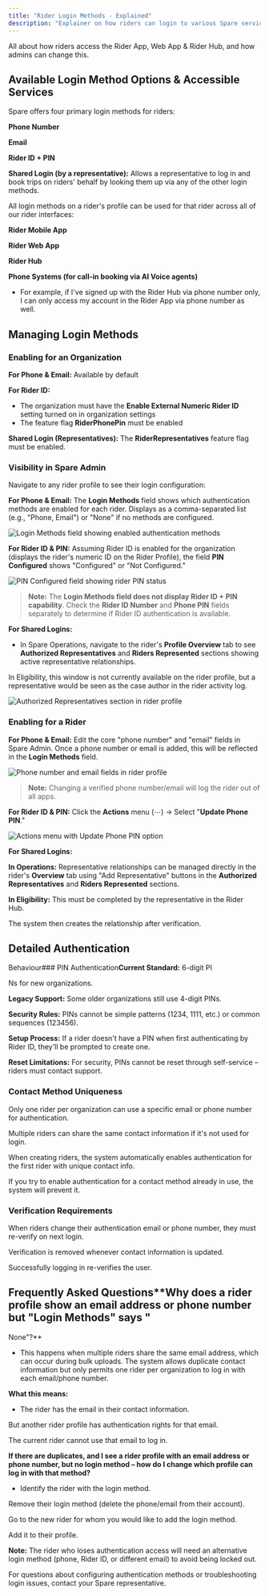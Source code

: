 ```yaml
---
title: "Rider Login Methods - Explained"
description: "Explainer on how riders can login to various Spare services"
---
```


All about how riders access the Rider App, Web App & Rider Hub, and how admins can change this.

## Available Login Method Options & Accessible Services

Spare offers four primary login methods for riders:

**Phone Number**

**Email**

**Rider ID + PIN**

**Shared Login (by a representative):** Allows a representative to log in and book trips on riders' behalf by looking them up via any of the other login methods.

All login methods on a rider's profile can be used for that rider across all of our rider interfaces:

**Rider Mobile App**

**Rider Web App**

**Rider Hub**

**Phone Systems (for call-in booking via AI Voice agents)**

- For example, if I've signed up with the Rider Hub via phone number only, I can only access my account in the Rider App via phone number as well.

## Managing Login Methods

### Enabling for an Organization

**For Phone & Email:** 
Available by default

**For Rider ID:**
- The organization must have the **Enable External Numeric Rider ID** setting turned on in organization settings
- The feature flag **RiderPhonePin** must be enabled

**Shared Login (Representatives):** The **RiderRepresentatives** feature flag must be enabled.

### Visibility in Spare Admin

Navigate to any rider profile to see their login configuration:

**For Phone & Email:** The **Login Methods** field shows which authentication methods are enabled for each rider. Displays as a comma-separated list (e.g., "Phone, Email") or "None" if no methods are configured.

![Login Methods field showing enabled authentication methods](https://downloads.intercomcdn.com/i/o/wyxobwoi/1621583865/618f2efa0e2f297538c1a527cbbc/image.png?expires=1753820100&signature=72d8334567727458640f100cd0eeffe9ed56063f8c3a73c0301ee7253dcfa1b4&req=dSYlF8x2nolZXPMW1HO4zd6zlGDMdJSHrF4%2BYBSqGmX8v2VKJwcNKiRkOO9f%0ArMbb%0A)

**For Rider ID & PIN:** Assuming Rider ID is enabled for the organization (displays the rider's numeric ID on the Rider Profile), the field **PIN Configured** shows "Configured" or "Not Configured."

![PIN Configured field showing rider PIN status](https://downloads.intercomcdn.com/i/o/wyxobwoi/1621584742/8bb1079d16f0dc8dc1551907b667/image.png?expires=1753820100&signature=da22e9fa4b118bb1d2cf6fee0bccddd2f6c5af01092094ecaeb9c20a9d930811&req=dSYlF8x2mYZbW%2FMW1HO4zQ0TgoRnSZn8cQFpT19D5hkLgGsJvptFFf%2BUWPrk%0AVjxg%0A)

> **Note:** The **Login Methods field does not display Rider ID + PIN capability**. Check the **Rider ID Number** and **Phone PIN** fields separately to determine if Rider ID authentication is available.

**For Shared Logins:**

- In Spare Operations, navigate to the rider's **Profile Overview** tab to see **Authorized Representatives** and **Riders Represented** sections showing active representative relationships.

In Eligibility, this window is not currently available on the rider profile, but a representative would be seen as the case author in the rider activity log.

![Authorized Representatives section in rider profile](https://downloads.intercomcdn.com/i/o/wyxobwoi/1621586486/5af089c7b513bd4342ea9bf7d14a/image.png?expires=1753820100&signature=d460f55730fa115d1003f532d5fc1a356dc92310cfbd1bd13da9b097fe08d11b&req=dSYlF8x2m4VXX%2FMW1HO4zdi1RqikQ5hJUjwxONn4s3GcxXqvGsO3HWF4SdHB%0As%2FKr%0A)

### Enabling for a Rider

**For Phone & Email:** Edit the core "phone number" and "email" fields in Spare Admin. Once a phone number or email is added, this will be reflected in the **Login Methods** field.

![Phone number and email fields in rider profile](https://downloads.intercomcdn.com/i/o/wyxobwoi/1621589345/c2dee802f0939415a719c8f8a16c/image.png?expires=1753820100&signature=8aa2e61f981c8d01f98ba3327d56e7dbb48ac7c4ed638860dc01e8cb67220695&req=dSYlF8x2lIJbXPMW1HO4zZeAtVhzvSSskPGrk6fgISGjDCMbrtArta4QaEG3%0AqR5S%0A)

> **Note:** Changing a verified phone number/email will log the rider out of all apps.

**For Rider ID & PIN:** Click the **Actions** menu (⋯) → Select "**Update Phone PIN**."

![Actions menu with Update Phone PIN option](https://downloads.intercomcdn.com/i/o/wyxobwoi/1621591556/7ad91c2740d7526d91a46c408601/image.png?expires=1753820100&signature=125a298381469804e2b3a16c1e205c8083413cfcef4598b7a8026d677e186994&req=dSYlF8x3nIRaX%2FMW1HO4zdVphC89KCZHRBjyGQIaO%2F1qsgVRqS0soMxHXfA%2F%0AHWvf%0A)

**For Shared Logins:**

**In Operations:** Representative relationships can be managed directly in the rider's **Overview** tab using "Add Representative" buttons in the **Authorized Representatives** and **Riders Represented** sections.

**In Eligibility:** This must be completed by the representative in the Rider Hub.

The system then creates the relationship after verification.

## Detailed Authentication 

Behaviour### PIN Authentication**Current Standard:** 6-digit PI

Ns for new organizations.

**Legacy Support:** Some older organizations still use 4-digit PINs.

**Security Rules:** PINs cannot be simple patterns (1234, 1111, etc.) or common sequences (123456).

**Setup Process:** If a rider doesn't have a PIN when first authenticating by Rider ID, they'll be prompted to create one.

**Reset Limitations:** For security, PINs cannot be reset through self-service – riders must contact support.

### Contact Method Uniqueness

Only one rider per organization can use a specific email or phone number for authentication.

Multiple riders can share the same contact information if it's not used for login.

When creating riders, the system automatically enables authentication for the first rider with unique contact info.

If you try to enable authentication for a contact method already in use, the system will prevent it.

### Verification Requirements

When riders change their authentication email or phone number, they must re-verify on next login.

Verification is removed whenever contact information is updated.

Successfully logging in re-verifies the user.

## Frequently Asked Questions**Why does a rider profile show an email address or phone number but "Login Methods" says "

None"?**

- This happens when multiple riders share the same email address, which can occur during bulk uploads. The system allows duplicate contact information but only permits one rider per organization to log in with each email/phone number.

**What this means:**

- The rider has the email in their contact information.

But another rider profile has authentication rights for that email.

The current rider cannot use that email to log in.

**If there are duplicates, and I see a rider profile with an email address or phone number, but no login method – how do I change which profile can log in with that method?**

- Identify the rider with the login method.

Remove their login method (delete the phone/email from their account).

Go to the new rider for whom you would like to add the login method.

Add it to their profile.

**Note:** The rider who loses authentication access will need an alternative login method (phone, Rider ID, or different email) to avoid being locked out.

For questions about configuring authentication methods or troubleshooting login issues, contact your Spare representative.
